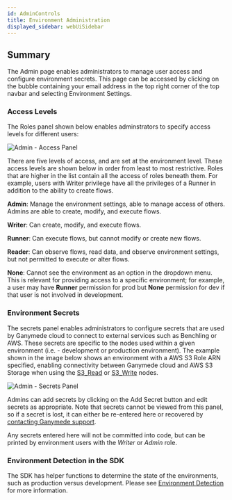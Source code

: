 ```yaml
---
id: AdminControls
title: Environment Administration
displayed_sidebar: webUiSidebar
---
```


## Summary

The Admin page enables administrators to manage user access and configure environment secrets. This page can be accessed by clicking on the bubble containing your email address in the top right corner of the top navbar and selecting Environment Settings.

### Access Levels

The Roles panel shown below enables adminstrators to specify access levels for different users:

<img alt="Admin - Access Panel" src="https://ganymede-bio.mo.cloudinary.net/apiServer/Admin_Panel_20230831.png" />

There are five levels of access, and are set at the environment level.  These access levels are shown below in order from least to most restrictive. Roles that are higher in the list contain all the access of roles beneath them.  For example, users with Writer privilege have all the privileges of a Runner in addition to the ability to create flows.

**Admin**:
    Manage the environment settings, able to manage access of others. Admins are able to create, modify, and execute flows.

**Writer**:
    Can create, modify, and execute flows.

**Runner**:
    Can execute flows, but cannot modify or create new flows.

**Reader**:
    Can observe flows, read data, and observe environment settings, but not permitted to execute or alter flows.

**None**:
    Cannot see the environment as an option in the dropdown menu.  This is relevant for providing access to a specific environment; for example, a user may have **Runner** permission for prod but **None** permission for dev if that user is not involved in development.

### Environment Secrets

The secrets panel enables administrators to configure secrets that are used by Ganymede cloud to connect to external services such as Benchling or AWS.  These secrets are specific to the nodes used within a given environment (i.e. - development or production environment).
The example shown in the image below shows an environment with a AWS S3 Role ARN specified, enabling connectivity between Ganymede cloud and AWS S3 Storage when using the [S3_Read](./nodes/App/S3_Read) or [S3_Write](./nodes/App/S3_Write) nodes.

<img alt="Admin - Secrets Panel" src="https://ganymede-bio.mo.cloudinary.net/apiServer/SecretsPanel_20230405.png" />

Admins can add secrets by clicking on the Add Secret button and edit secrets as appropriate.  Note that secrets cannot be viewed from this panel, so if a secret is lost, it can either be re-entered here or recovered by [contacting Ganymede support](./Support.mdx).

Any secrets entered here will not be committed into code, but can be printed by environment users with the *Writer* or *Admin* role.

### Environment Detection in the SDK

The SDK has helper functions to determine the state of the environments, such as production versus
development. Please see [Environment Detection](sdk/markdowns/EnvironmentDetection) for more information.

